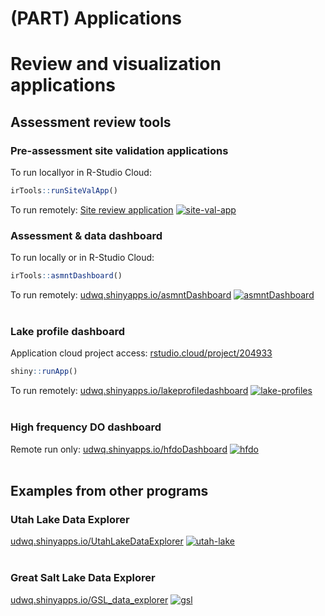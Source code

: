 # (PART) Applications {-}


# Review and visualization applications

## Assessment review tools

### Pre-assessment site validation applications

To run locallyor in R-Studio Cloud:
```r
irTools::runSiteValApp()
```

To run remotely:
[Site review application](https://udwq.shinyapps.io/site-review-demo/){target="_blank"}
[![site-val-app](99-other-files/images/site-val-app.PNG)](https://udwq.shinyapps.io/site-review-demo/){target="_blank"}


### Assessment & data dashboard
To run locally or in R-Studio Cloud:
```r
irTools::asmntDashboard()
```
To run remotely:
[udwq.shinyapps.io/asmntDashboard](https://udwq.shinyapps.io/asmntDashboard/){target="_blank"}
[![asmntDashboard](99-other-files/images/asmntDashboard.PNG)](https://udwq.shinyapps.io/asmntDashboard/){target="_blank"}
<br><br>


### Lake profile dashboard
Application cloud project access:
[rstudio.cloud/project/204933](https://rstudio.cloud/project/204933){target="_blank"}
```r
shiny::runApp()
```

To run remotely:
[udwq.shinyapps.io/lakeprofiledashboard](https://udwq.shinyapps.io/lakeprofiledashboard/){target="_blank"}
[![lake-profiles](99-other-files/images/lake-profiles.PNG)](https://udwq.shinyapps.io/lakeprofiledashboard/){target="_blank"}
<br><br>

### High frequency DO dashboard
Remote run only:
[udwq.shinyapps.io/hfdoDashboard](https://udwq.shinyapps.io/hfdoDashboard/){target="_blank"}
[![hfdo](99-other-files/images/hfdo.PNG)](https://udwq.shinyapps.io/hfdoDashboard/){target="_blank"}
<br><br>

## Examples from other programs
### Utah Lake Data Explorer
[udwq.shinyapps.io/UtahLakeDataExplorer](https://udwq.shinyapps.io/UtahLakeDataExplorer/){target="_blank"}
[![utah-lake](99-other-files/images/utah-lake.PNG)](https://udwq.shinyapps.io/UtahLakeDataExplorer/){target="_blank"}
<br><br>

### Great Salt Lake Data Explorer
[udwq.shinyapps.io/GSL_data_explorer](https://udwq.shinyapps.io/GSL_data_explorer/){target="_blank"}
[![gsl](99-other-files/images/gsl.PNG)](https://udwq.shinyapps.io/GSL_data_explorer/){target="_blank"}
<br><br>



